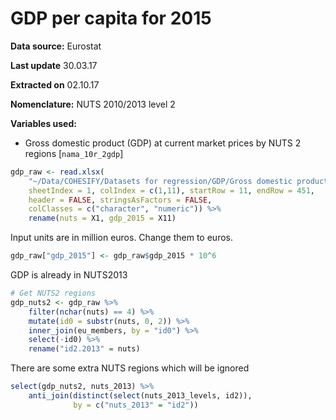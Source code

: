 #  GDP per capita for 2015

**Data source:** Eurostat

**Last update** 30.03.17

**Extracted on** 02.10.17

**Nomenclature:** NUTS 2010/2013 level 2

**Variables used:**

+ Gross domestic product (GDP) at current market prices by NUTS 2 regions [`nama_10r_2gdp`]

```r
gdp_raw <- read.xlsx(
    "~/Data/COHESIFY/Datasets for regression/GDP/Gross domestic product (GDP) at current market prices by NUTS 2 regions nama_10r_2gdp.xls",
    sheetIndex = 1, colIndex = c(1,11), startRow = 11, endRow = 451, 
    header = FALSE, stringsAsFactors = FALSE,
    colClasses = c("character", "numeric")) %>% 
    rename(nuts = X1, gdp_2015 = X11)
```

Input units are in million euros. Change them to euros.

```r
gdp_raw["gdp_2015"] <- gdp_raw$gdp_2015 * 10^6
```

GDP is already in NUTS2013

```r

# Get NUTS2 regions
gdp_nuts2 <- gdp_raw %>%
    filter(nchar(nuts) == 4) %>%
    mutate(id0 = substr(nuts, 0, 2)) %>%
    inner_join(eu_members, by = "id0") %>%
    select(-id0) %>% 
    rename("id2.2013" = nuts)
```

There are some extra NUTS regions which will be ignored

```r
select(gdp_nuts2, nuts_2013) %>%
    anti_join(distinct(select(nuts_2013_levels, id2)),
              by = c("nuts_2013" = "id2"))
```

